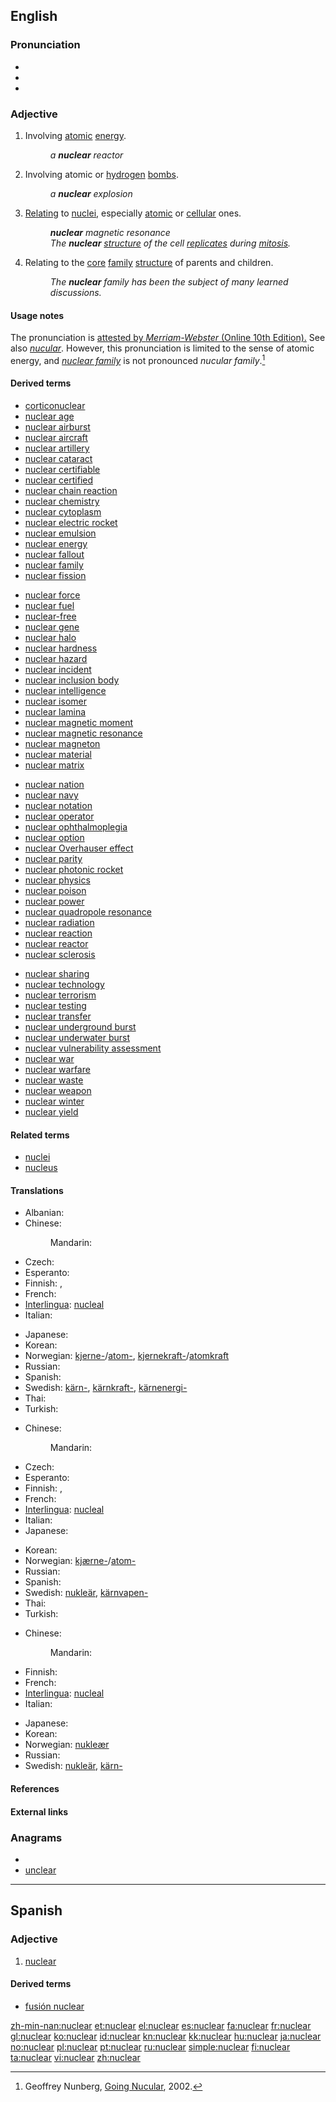 ==English==

===Pronunciation===
* {{IPA|/ˈnuklɛɚ/|/ˈnukliɚ/ (''Canadian'') ''or'' /'njukliə/ (''British'') ''or'' /nukjəlɚ/ (''proscribed'')}}
* {{Audio|en-ca-nuclear.ogg|Audio (CA)}}
* {{audio|en-us-nuclear.ogg|Audio (US)}}

===Adjective===
{{en-adj|-}}

# Involving [[atomic]] [[energy]].
#: ''a '''nuclear''' reactor''
# Involving atomic or [[hydrogen]] [[bomb]]s.
#: ''a '''nuclear''' explosion''
# [[relating|Relating]] to [[nucleus|nuclei]], especially [[atomic]] or [[cellular]] ones.
#: '''''nuclear''' magnetic resonance''
#: ''The '''nuclear''' [[structure]] of the cell [[replicate]]s during [[mitosis]].''
# Relating to the [[core]] [[family]] [[structure]] of parents and children.
#: ''The '''nuclear''' family has been the subject of many learned discussions.''

====Usage notes====
The pronunciation {{IPA|/nukjəlɚ/}} is [http://www.merriam-webster.com/dictionary/nuclear attested by ''Merriam-Webster'' (Online 10th Edition).] See also ''[[nucular]]''. However, this pronunciation is limited to the sense of atomic energy, and ''[[nuclear family]]'' is not pronounced ''nucular family''.<ref>Geoffrey Nunberg, [http://people.ischool.berkeley.edu/~nunberg/nucular.html Going Nucular], 2002.</ref>

====Derived terms====
{{top4}}
* [[corticonuclear]]
* [[nuclear age]]
* [[nuclear airburst]]
* [[nuclear aircraft]]
* [[nuclear artillery]]
* [[nuclear cataract]]
* [[nuclear certifiable]]
* [[nuclear certified]]
* [[nuclear chain reaction]]
* [[nuclear chemistry]]
* [[nuclear cytoplasm]]
* [[nuclear electric rocket]]
* [[nuclear emulsion]]
* [[nuclear energy]]
* [[nuclear fallout]]
* [[nuclear family]]
* [[nuclear fission]]
{{mid4}}
* [[nuclear force]]
* [[nuclear fuel]]
* [[nuclear-free]]
* [[nuclear gene]]
* [[nuclear halo]]
* [[nuclear hardness]]
* [[nuclear hazard]]
* [[nuclear incident]]
* [[nuclear inclusion body]]
* [[nuclear intelligence]]
* [[nuclear isomer]]
* [[nuclear lamina]]
* [[nuclear magnetic moment]]
* [[nuclear magnetic resonance]]
* [[nuclear magneton]]
* [[nuclear material]]
* [[nuclear matrix]]
{{mid4}}
* [[nuclear nation]]
* [[nuclear navy]]
* [[nuclear notation]]
* [[nuclear operator]]
* [[nuclear ophthalmoplegia]]
* [[nuclear option]]
* [[nuclear Overhauser effect]]
* [[nuclear parity]]
* [[nuclear photonic rocket]]
* [[nuclear physics]]
* [[nuclear poison]]
* [[nuclear power]]
* [[nuclear quadropole resonance]]
* [[nuclear radiation]]
* [[nuclear reaction]]
* [[nuclear reactor]]
* [[nuclear sclerosis]]
{{mid4}}
* [[nuclear sharing]]
* [[nuclear technology]]
* [[nuclear terrorism]]
* [[nuclear testing]]
* [[nuclear transfer]]
* [[nuclear underground burst]]
* [[nuclear underwater burst]]
* [[nuclear vulnerability assessment]]
* [[nuclear war]]
* [[nuclear warfare]]
* [[nuclear waste]]
* [[nuclear weapon]]
* [[nuclear winter]]
* [[nuclear yield]]
{{bottom}}

====Related terms====
* [[nuclei]]
* [[nucleus]]

====Translations====
{{trans-top|involving atomic energy}}
* Albanian: {{t|sq|bërthamor}}
* Chinese:
*: Mandarin: {{t-|cmn|核|tr=hé|sc=Hani}}
* Czech: {{t-|cs|jaderný|m}}
* Esperanto: {{t-|eo|nuklea|xs=Esperanto}}
* Finnish: {{t+|fi|ydin|alt=ydin-}}, {{t-|fi|ydinvoima|alt=ydinvoima-}}
* French: {{t+|fr|nucléaire}}
* [[Interlingua]]: [[nucleal]]
* Italian: {{t+|it|nucleare}}
{{trans-mid}}
* Japanese: {{t+|ja|核|tr=kaku}}
* Korean: {{t+|ko|핵|tr=haek|sc=Hang}}
* Norwegian: [[kjerne-]]/[[atom-]], [[kjernekraft-]]/[[atomkraft]]
* Russian: {{t+|ru|ядерный|tr=jádernyj}}
* Spanish: {{t+|es|nuclear|m|f}}
* Swedish: [[kärn-]], [[kärnkraft-]], [[kärnenergi-]]
* Thai: {{t|th|ปรมาณู}}
* Turkish: {{t+|tr|nükleer}}
{{trans-bottom}}

{{trans-top|involving atomic or hydrogen bombs}}
* Chinese:
*: Mandarin: {{t-|cmn|核|tr=hé|sc=Hani}}
* Czech: {{t-|cs|jaderný|m}}
* Esperanto: {{t-|eo|nuklea|xs=Esperanto}}
* Finnish: {{t+|fi|ydin|alt=ydin-}}, {{t+|fi|ydinase|alt=ydinase-}}
* French: {{t+|fr|nucléaire}}
* [[Interlingua]]: [[nucleal]]
* Italian: {{t+|it|nucleare}}
* Japanese: {{t+|ja|核|tr=kaku}}
{{trans-mid}}
* Korean: {{t+|ko|핵|tr=haek|sc=Hang}}
* Norwegian: [[kjærne-]]/[[atom-]]
* Russian: {{t+|ru|ядерный|tr=jádernyj}}
* Spanish: {{t+|es|nuclear}}
* Swedish: [[nukleär]], [[kärnvapen-]]
* Thai: {{t|th|ระเบิดปรมาณู}}
* Turkish: {{t+|tr|nükleer}}
{{trans-bottom}}

{{trans-top|relating to nuclei}}
* Chinese:
*: Mandarin: {{t-|cmn|核|tr=hé|sc=Hani}}
* Finnish: {{t+|fi|ydin|alt=ydin-}}
* French: {{t+|fr|nucléaire}}
* [[Interlingua]]: [[nucleal]]
* Italian: {{t+|it|nucleare}}
{{trans-mid}}
* Japanese: {{t+|ja|核|tr=kaku}}
* Korean: {{t+|ko|핵|tr=haek|sc=Hang}}
* Norwegian: [[nukleær]]
* Russian: {{t+|ru|ядерный|tr=jádernyj}}
* Swedish: [[nukleär]], [[kärn-]]
{{trans-bottom}}

====References====
<references/>

====External links====
{{projectlink|pedia}}

===Anagrams===
* {{alphagram|acelnru}}
* [[unclear#English|unclear]]

----

==Spanish==

===Adjective===
{{es-adj|pl=nucleares}}

# [[nuclear#English|nuclear]]

====Derived terms====
*[[fusión nuclear]]

[[zh-min-nan:nuclear]]
[[et:nuclear]]
[[el:nuclear]]
[[es:nuclear]]
[[fa:nuclear]]
[[fr:nuclear]]
[[gl:nuclear]]
[[ko:nuclear]]
[[id:nuclear]]
[[kn:nuclear]]
[[kk:nuclear]]
[[hu:nuclear]]
[[ja:nuclear]]
[[no:nuclear]]
[[pl:nuclear]]
[[pt:nuclear]]
[[ru:nuclear]]
[[simple:nuclear]]
[[fi:nuclear]]
[[ta:nuclear]]
[[vi:nuclear]]
[[zh:nuclear]]